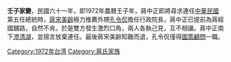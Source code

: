 {{Unreferenced|time=2018-11-07T02:07:59+00:00}}
'''壬子家變'''，民國六十一年，即1972年農曆壬子年，蔣中正即將尋求連任[[中華民國|中華民國]]第五任總統時，[[蔣宋美齡|蔣宋美齡]]極力推薦外甥[[孔令侃|孔令侃]]擔任行政院長，蔣中正已提前為蔣經國舖路，自然不肯。於是雙方發生激烈口角，兩人各執己見，互不相讓。蔣中正南下[[澄清湖|澄清湖]]，並揚言放棄連任。最後蔣宋美齡知難而退，孔令侃僅得[[國策顧問|國策顧問]]一職。

{{Event-stub}}
[[Category:1972年台湾|Category:1972年台湾]]
[[Category:蔣氏家族|Category:蔣氏家族]]